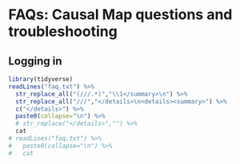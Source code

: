 #  FAQs: Causal Map questions and troubleshooting{#FAQs}


## Logging in

```r
library(tidyverse)
readLines("faq.txt") %>%
  str_replace_all("(///.*)","\\1</summary>\n") %>% 
  str_replace_all("///","</details>\n<details><summary>") %>% 
  c("</details>") %>% 
  paste0(collapse="\n") %>% 
  # str_replace("</details>","") %>% 
  cat
# readLines("faq.txt") %>% 
#   paste0(collapse="\n") %>% 
#   cat

```

  

